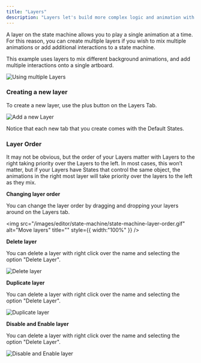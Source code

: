 ```yaml
---
title: "Layers"
description: "Layers let's build more complex logic and animation with the state machine. "
---
```



<YouTube id="7Vb1LosMzwk" />

A layer on the state machine allows you to play a single animation at a time. For this reason, you can create multiple layers if you wish to mix multiple animations or add additional interactions to a state machine.

This example uses layers to mix different background animations, and add multiple interactions onto a single artboard.

![Using multiple Layers](https://ucarecdn.com/aeedde5a-598f-42b3-a5df-81212757395e/)

### Creating a new layer

To create a new layer, use the plus button on the Layers Tab.

![Add a new Layer](/images/editor/state-machine/state-machine-layer-create.gif)

Notice that each new tab that you create comes with the Default States.

### Layer Order

It may not be obvious, but the order of your Layers matter with Layers to the right taking priority over the Layers to the left. In most cases, this won’t matter, but if your Layers have States that control the same object, the animations in the right most layer will take priority over the layers to the left as they mix.

<YouTube id="Fc9MutscvAo" />

**Changing layer order**

You can change the layer order by dragging and dropping your layers around on the Layers tab.

<img
  src="/images/editor/state-machine/state-machine-layer-order.gif"
  alt="Move layers"
  title=""
  style={{ width:"100%" }}
/>

**Delete layer**

You can delete a layer with right click over the name and selecting the option "Delete Layer".

![Delete layer](/images/editor/state-machine/state-machine-layer-delete.gif)

**Duplicate layer**

You can delete a layer with right click over the name and selecting the option "Delete Layer".

![Duplicate layer](/images/editor/state-machine/state-machine-layer-duplicate.gif)

**Disable and Enable layer**

You can delete a layer with right click over the name and selecting the option "Delete Layer".

![Disable and Enable layer](/images/editor/state-machine/state-machine-layer-disable.gif)